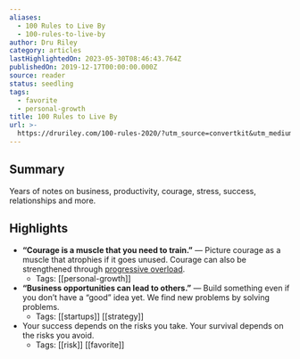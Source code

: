 ```yaml
---
aliases:
  - 100 Rules to Live By
  - 100-rules-to-live-by
author: Dru Riley
category: articles
lastHighlightedOn: 2023-05-30T08:46:43.764Z
publishedOn: 2019-12-17T00:00:00.000Z
source: reader
status: seedling
tags:
  - favorite
  - personal-growth
title: 100 Rules to Live By
url: >-
  https://druriley.com/100-rules-2020/?utm_source=convertkit&utm_medium=email&utm_campaign=%F0%9F%8E%89+Welcome+to+Trends.vc%20-%205603010
---
```

## Summary

Years of notes on business, productivity, courage, stress, success, relationships and more.

## Highlights

- **“Courage is a muscle that you need to train.”** — Picture courage as a muscle that atrophies if it goes unused. Courage can also be strengthened through [progressive overload](https://en.wikipedia.org/wiki/Progressive_overload).
    - Tags: [[personal-growth]]
- **“Business opportunities can lead to others.”** — Build something even if you don’t have a “good” idea yet. We find new problems by solving problems.
    - Tags: [[startups]] [[strategy]]
- Your success depends on the risks you take. Your survival depends on the risks you avoid.
    - Tags: [[risk]] [[favorite]]
